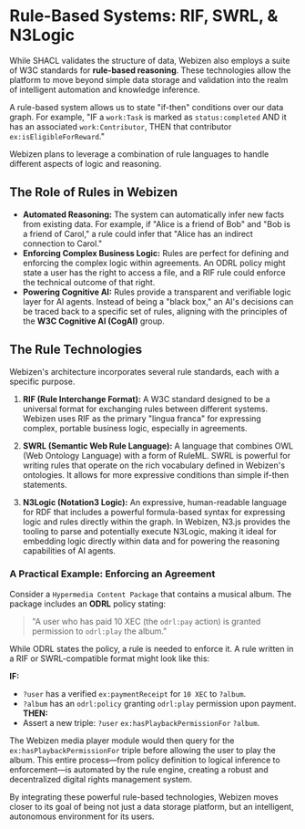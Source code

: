 
# Rule-Based Systems: RIF, SWRL, & N3Logic

While SHACL validates the structure of data, Webizen also employs a suite of W3C standards for **rule-based reasoning**. These technologies allow the platform to move beyond simple data storage and validation into the realm of intelligent automation and knowledge inference.

A rule-based system allows us to state "if-then" conditions over our data graph. For example, "IF a `work:Task` is marked as `status:completed` AND it has an associated `work:Contributor`, THEN that contributor `ex:isEligibleForReward`."

Webizen plans to leverage a combination of rule languages to handle different aspects of logic and reasoning.

## The Role of Rules in Webizen

- **Automated Reasoning:** The system can automatically infer new facts from existing data. For example, if "Alice is a friend of Bob" and "Bob is a friend of Carol," a rule could infer that "Alice has an indirect connection to Carol."
- **Enforcing Complex Business Logic:** Rules are perfect for defining and enforcing the complex logic within agreements. An ODRL policy might state a user has the right to access a file, and a RIF rule could enforce the technical outcome of that right.
- **Powering Cognitive AI:** Rules provide a transparent and verifiable logic layer for AI agents. Instead of being a "black box," an AI's decisions can be traced back to a specific set of rules, aligning with the principles of the **W3C Cognitive AI (CogAI)** group.

## The Rule Technologies

Webizen's architecture incorporates several rule standards, each with a specific purpose.

1.  **RIF (Rule Interchange Format):** A W3C standard designed to be a universal format for exchanging rules between different systems. Webizen uses RIF as the primary "lingua franca" for expressing complex, portable business logic, especially in agreements.

2.  **SWRL (Semantic Web Rule Language):** A language that combines OWL (Web Ontology Language) with a form of RuleML. SWRL is powerful for writing rules that operate on the rich vocabulary defined in Webizen's ontologies. It allows for more expressive conditions than simple if-then statements.

3.  **N3Logic (Notation3 Logic):** An expressive, human-readable language for RDF that includes a powerful formula-based syntax for expressing logic and rules directly within the graph. In Webizen, N3.js provides the tooling to parse and potentially execute N3Logic, making it ideal for embedding logic directly within data and for powering the reasoning capabilities of AI agents.

### A Practical Example: Enforcing an Agreement

Consider a `Hypermedia Content Package` that contains a musical album. The package includes an **ODRL** policy stating:

> "A user who has paid 10 XEC (the `odrl:pay` action) is granted permission to `odrl:play` the album."

While ODRL states the policy, a rule is needed to enforce it. A rule written in a RIF or SWRL-compatible format might look like this:

**IF:**
-   `?user` has a verified `ex:paymentReceipt` for `10 XEC` to `?album`.
-   `?album` has an `odrl:policy` granting `odrl:play` permission upon payment.
**THEN:**
-   Assert a new triple: `?user` `ex:hasPlaybackPermissionFor` `?album`.

The Webizen media player module would then query for the `ex:hasPlaybackPermissionFor` triple before allowing the user to play the album. This entire process—from policy definition to logical inference to enforcement—is automated by the rule engine, creating a robust and decentralized digital rights management system.

By integrating these powerful rule-based technologies, Webizen moves closer to its goal of being not just a data storage platform, but an intelligent, autonomous environment for its users.
